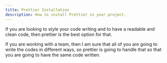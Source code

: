 ```yaml
---
title: Prettier Installation
description: How to install Prettier in your project.
---
```


If you are looking to style your code writing and to have a readable and clean code, then prettier is the best option for that.

If you are working with a team, then I am sure that all of you are going to write the codes in different ways, so prettier is going to handle that so that you are going to have the same code written.
